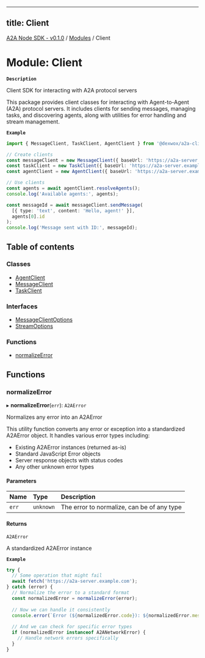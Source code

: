 
---
title: Client
---

[A2A Node SDK - v0.1.0](/api-reference/README) / [Modules](/api-reference/modules) / Client

# Module: Client

**`Description`**

Client SDK for interacting with A2A protocol servers

This package provides client classes for interacting with Agent-to-Agent (A2A) protocol servers.
It includes clients for sending messages, managing tasks, and discovering agents, along with
utilities for error handling and stream management.

**`Example`**

```typescript
import { MessageClient, TaskClient, AgentClient } from '@dexwox/a2a-client';

// Create clients
const messageClient = new MessageClient({ baseUrl: 'https://a2a-server.example.com' });
const taskClient = new TaskClient({ baseUrl: 'https://a2a-server.example.com' });
const agentClient = new AgentClient({ baseUrl: 'https://a2a-server.example.com' });

// Use clients
const agents = await agentClient.resolveAgents();
console.log('Available agents:', agents);

const messageId = await messageClient.sendMessage(
  [{ type: 'text', content: 'Hello, agent!' }],
  agents[0].id
);
console.log('Message sent with ID:', messageId);
```

## Table of contents

### Classes

- [AgentClient](/api-reference/classes/Client.AgentClient)
- [MessageClient](/api-reference/classes/Client.MessageClient)
- [TaskClient](/api-reference/classes/Client.TaskClient)

### Interfaces

- [MessageClientOptions](/api-reference/interfaces/Client.MessageClientOptions)
- [StreamOptions](/api-reference/interfaces/Client.StreamOptions)

### Functions

- [normalizeError](Client.md#normalizeerror)

## Functions

### normalizeError

▸ **normalizeError**(`err`): `A2AError`

Normalizes any error into an A2AError

This utility function converts any error or exception into a standardized
A2AError object. It handles various error types including:
- Existing A2AError instances (returned as-is)
- Standard JavaScript Error objects
- Server response objects with status codes
- Any other unknown error types

#### Parameters

| Name | Type | Description |
| :------ | :------ | :------ |
| `err` | `unknown` | The error to normalize, can be of any type |

#### Returns

`A2AError`

A standardized A2AError instance

**`Example`**

```typescript
try {
  // Some operation that might fail
  await fetch('https://a2a-server.example.com');
} catch (error) {
  // Normalize the error to a standard format
  const normalizedError = normalizeError(error);
  
  // Now we can handle it consistently
  console.error(`Error (${normalizedError.code}): ${normalizedError.message}`);
  
  // And we can check for specific error types
  if (normalizedError instanceof A2ANetworkError) {
    // Handle network errors specifically
  }
}
```
